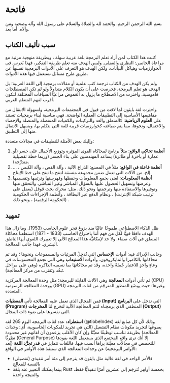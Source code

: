 # فاتحة {.unnumbered}

بسم الله الرحمن الرحيم. والحمد لله والصلاة والسلام على رسول الله وآله وصحبه ومن والاه. أما بعد.

## سبب تأليف الكتاب

كتبت هذا الكتاب لمن أراد تعلم البرمجة بلغة عربية سهلة ، وبطريقة منهجية مرتبة مع مراعاة الجانبين: النظري والعملي. وليس الهدف منه تعلم طريقة التفكير، فهذا يُدرس في الخوارزميات وهياكل البيانات، ولكن الهدف هو التعرف على الأدوات البرمجية نفسها عن طريق طرح مسائل نستعمل فيها هذه الأدوات.

ولم يكن الهدف من الكتاب ترجمة كتب علمية أو مقالات برمجية إلى اللغة العربية؛ بل الهدف هو تعلم البرمجة. فحرصت على أن يكون الكلام متداولاً ولو لم تكن المصطلحات قاموسية. واخترت من الاصطلاح ما يزول به الغموض مراعيًا السياقات المختلفة لتكون أقرب لفهم المتعلم العربي.

واخترت لغة بايثون لما لاقت من قبول في المجتمعات البرمجية، ولسهولة الانتقال من مفاهيمها الأساسية إلى التطبيقات العملية الواضحة. فهي مناسبة لبناء برمجيات تستند على **العلوم الرياضية**: كالمنطق والعد والتركيبات والكميات المنفصلة والمتصلة والإحصاء والاحتمال، ونحوها، مما يتم صياغته كخوارزميات قريبة للغة التي نتكلم بها، ويسهل الانتقال منها إلى التطبيق.

وإليك بعض الأمثلة للتطبيقات في مجالات متعددة:

1. **أنظمة تحاكي الواقع**: مثلاً برنامج لمحاكاة القوى المؤثرة وتوزيع الأحمال على جسر (أو عمارة أو باخرة أو طائرة) يساعد المهندسين على بناء الجسر (وربما خطة تفصيلية متدرِّجة).
2. **أنظمة فاعلة في الواقع**: مثلاً في المصنع: الذراع الآلية ، وآلة القص ، وآلة الكبس ، ...إلخ. من الآلات التي تعمل ضمن مجموعة متسقة لتنتج ما تنتج على خط الإنتاج.
3. **أنظمة المعلومات**: تُعنى بجمع المعلومات وحفظها وفهرستها وترتيبها وتقسيمها وعرضها وتسهيل الحصول عليها بالسؤال المباشر وغير المباشر، والتحقق منها وتوفيرها والاستفادة منها وترجمتها ونحو ذلك. مثل: محرك بحث قوقل (يعمل على ترتيب شبكة الإنترنت) ، ونظام الدفع عبر البطاقة ، وأنظمة الإجراءات الحكومية (الحكومة الرقمية) ، ونحو ذلك .

## تمهيد

ظل الذكاء الاصطناعي طموحًا عاليًا منذ بزوغ فجر علوم الحاسب (1953). وما زال هذا الهدف دافعًا قويًّا لكل من فهم أننا باختراع الحاسب (1833 - 1871) استطعنا محاكاة المنطق في آلات صماء. ولا حد لإمكانيَّة هذا المعالِج الآلي إلا تعبيرك اللغوي أيها الناطق البشري. فهذا جانب المعالجة.

وجانب الإدراك فيه: أدوات **الإحساس** التي تُدخِلُ المرئيات والمسموعات ونحوها ؛ وقد تم محاكاتها بالكاميرا والمايكروفون. وأدوات **الاستيعاب** وهي التي تجمع المحسوسات في وعاءٍ واحدٍ للاعتبار جُملةً واحدة، وقد تم محاكاتهُا بما نسميه الذاكرة (وهي على مراحل تَبعُد وتَقترب من مركز المعالجة).

ثم تأتي أدوات **المعالجة** وهي الآلات القابلة للبرمجة؛ مثل وحدة المعالجة المركزية (CPU) ووحدة المعالجة الرسومية (GPU) وغيرها؛ حيث يوضَع المنطق المترجَم من لغات البرمجة المتعددة.

فمن المجال الذي تعمل عليه المعالجة تأتي **المعطيات (Input)** التي تدخل على **البرنامج (Program)** المنطقي الذي برمجناه لتتم المعالجة الآلية لتخرج لنا **المخرجات (Output)** التي نفسرها على ضوء ذات المجال.

**استطراد:** عدد لغات البرمجة اليوم 265 لغة (@tiobeIndex) وذلك لأن كل صانع لغة يصوغها لتجريد مكونات نظام التشغيل (التي هي تجريد للمكونات الحاسوبية، أي: وحدات المعالجة) بطريقة تناسب توظيفًا معيَّنًا وإن كان الأغلب يزعمون أن لغاتهم غير محدودة نظريًّا (General Purpose) إلا أنك ترى واقع المجتمع الذي يستعمل اللغة يقودها للتخصص في مجالات معيَّنة يراها أنسب فيها. فاللغات تتمايز في **قدر تجرُّد اللغة** (بُعد الأوامر البرمجية) عن وحدات المعالجة الذي ستنفذ هذه الأوامر في الواقع:

- فالأمر الواحد في لغة عالية مثل بايثون قد يترجم إلى مئة أمر تنفيذي (تفصيلي) بالنسبة للمعالِج
- بينما يمكنك التعبير عنه بلغة Rust بخمسة أوامِر تُترجَم إلى عشرين أمرًا تنفيذيًّا فقط، والنتيجة واحدة
